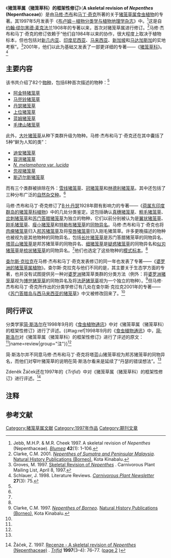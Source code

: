 {{noteTA
|G1=Carnivorous Plant
}}
{{Infobox Book
| name          = 《猪笼草属（猪笼草科）的框架性修订》
| title_orig    = 
| translator    = 
| image         = [[File:A_Skeletal_Revision_of_Nepenthes_Nepenthaceae.jpg|250px]]
| image_caption = [[马修·杰布|马修·杰布]]和[[马丁·奇克|马丁·奇克]]专著所在的期刊封面
| author        = [[马修·杰布|马修·杰布]]、[[马丁·奇克|马丁·奇克]]
| illustrator   = 
| cover_artist  = 
| country       = 
| language      = [[英文|英文]]
| series        = 
| subject       = 
| genre         = 
| publisher     = [[荷兰国家植物标本馆|荷兰国家植物标本馆]]
| pub_date      = 1997年5月
| english_pub_date = 
| media_type    =
| pages         =
| isbn          =
| oclc          = 
| preceded_by   = 
| followed_by   = 
}}

《'''猪笼草属（猪笼草科）的框架性修订'''》（'''A skeletal revision of ''Nepenthes'' (Nepenthaceae)'''）是由[[马修·杰布|马修·杰布]]和[[马丁·奇克|马丁·奇克]]所著的关于[[猪笼草属|猪笼草属]][[食虫植物|食虫植物]]的专著。其1997年5月发表于《[[布卢姆－植物分类学与植物地理学杂志|布卢姆－植物分类学与植物地理学杂志]]》中。<ref name=J&C>Jebb, M.H.P. & M.R. Cheek 1997. A skeletal revision of ''Nepenthes'' (Nepenthaceae). ''[[布卢姆－植物分类学与植物地理学杂志|Blumea]]'' '''42'''(1): 1–106.</ref>这是自[[约翰·缪尔黑德·麦克法兰|约翰·缪尔黑德·麦克法兰]]1908年的专著以来，首次对猪笼草属进行修订。<ref name=Clarke>Clarke, C.M. 2001. ''[[苏门答腊岛与西马来西亚的猪笼草|Nepenthes of Sumatra and Peninsular Malaysia]]''. [[自然历史出版社_(婆罗洲)|Natural History Publications (Borneo)]], Kota Kinabalu.</ref>马修·杰布和马丁·奇克的修订依赖于“他们自1984年以来的协作，很大程度上取决于植物标本，但也包括对[[新几内亚|新几内亚]]、[[印度尼西亚|印度尼西亚]]、[[马来西亚|马来西亚]]、[[新加坡|新加坡]]和[[马达加斯加|马达加斯加]]的实地考察”。<ref>Groves, M. 1997. [http://www.omnisterra.com/botany/cp/list/cp97all.d/1318.htm Skeletal Revision of ''Nepenthes''] {{Wayback|url=http://www.omnisterra.com/botany/cp/list/cp97all.d/1318.htm |date=20210123231928 }}. Carnivorous Plant Mailing List, April 8, 1997.</ref>2001年，他们以此为基础又发表了一部更详细的专著——《[[猪笼草科_(2001年专著)|猪笼草科]]》。<ref name=review>Schlauer, J. 1998. Literature Reviews. ''[[食虫植物通讯|Carnivorous Plant Newsletter]]'' '''27'''(3): 75.</ref>

== 主要内容 ==
该书共介绍了82个[[物种|物种]]，包括6种首次描述的物种：<ref name=J&C />
*[[阿金特猪笼草|阿金特猪笼草]]{{small|（''N. argentii''）}}
*[[马兜铃猪笼草|马兜铃猪笼草]]{{small|（''N. aristolochioides''）}}
*[[丹瑟猪笼草|丹瑟猪笼草]]{{small|（''N. danseri''）}}
*[[上位猪笼草|上位猪笼草]]{{small|（''N. diatas''）}}
*[[蓝姆猪笼草|蓝姆猪笼草]]{{small|（''N. lamii''）}}
*[[毛律山猪笼草|毛律山猪笼草]]{{small|（''N. murudensis''）}}
此外，[[大叶猪笼草|大叶猪笼草]]{{small|（''N. macrophylla''）}}从种下类群升级为物种。马修·杰布和马丁·奇克还在其中囊括了5种“鲜为人知的类”：
*[[迪安猪笼草|迪安猪笼草]]{{small|（''N. deaniana''）}}
*[[容洪猪笼草|容洪猪笼草]]{{small|（''N. junghuhnii''）}}
*[[裸瓶猪笼草|''N. melamphora'' var. ''lucida'']]
*[[忽视猪笼草|忽视猪笼草]]{{small|（''N. neglecta''）}}
*[[斯迈尔斯猪笼草|斯迈尔斯猪笼草]]{{small|（''N. smilesii''）}}
而有三个类群被排除在外：[[雪线猪笼草|雪线猪笼草]]{{small|（''N. cincta''）}}、[[冠猪笼草|冠猪笼草]]{{small|（''N. cristata''）}}和[[林德利猪笼草|林德利猪笼草]]{{small|（''N. lindleyana''）}}。其中还包括了三种分布广泛的[[自然杂交种|自然杂交种]]。<ref name=J&C />

马修·杰布和马丁·奇克修订了[[B·H·丹瑟|B·H·丹瑟]]1928年颇有影响力的专著——《[[荷属东印度群岛的猪笼草科植物|荷属东印度群岛的猪笼草科植物]]》中的几处分类鉴定。这包括确认[[真穗猪笼草|真穗猪笼草]]{{small|（''N. eustachya''）}}、[[粗毛猪笼草|粗毛猪笼草]]{{small|（''N. hispida''）}}、[[岔刺猪笼草|岔刺猪笼草]]{{small|（''N. ramispina''）}}和[[苏门答腊猪笼草|苏门答腊猪笼草]]{{small|（''N. sumatrana''）}}为独立的物种，它们以前分别被认为是[[翼状猪笼草|翼状猪笼草]]{{small|（''N. alata''）}}、[[刚毛猪笼草|刚毛猪笼草]]{{small|（''N. hirsuta''）}}、[[瘦小猪笼草|瘦小猪笼草]]{{small|（''N. gracillima''）}}和[[特勒布猪笼草|特勒布猪笼草]]{{small|（''N. treubiana''）}}的[[同物异名|同物异名]]。马修·杰布和马丁·奇克也将[[肉瘤猪笼草|肉瘤猪笼草]]{{small|（''N. carunculata''）}}归入[[邦苏猪笼草|邦苏猪笼草]]{{small|（''N. bongso''）}}及将[[窄唇猪笼草|窄唇猪笼草]]{{small|（''N. leptochila''）}}归入刚毛猪笼草。许多更晚描述的物种也被视为是其他物种的同物异名，包括[[长叶猪笼草|长叶猪笼草]]{{small|（''N. longifolia''）}}是苏门答腊猪笼草的同物异名、[[塔蓝山猪笼草|塔蓝山猪笼草]]{{small|（''N. talangensis''）}}是邦苏猪笼草的同物异名、[[细猪笼草|细猪笼草]]{{small|（''N. tenuis''）}}是[[疑惑猪笼草|疑惑猪笼草]]{{small|（''N. dubia''）}}的同物异名和[[似刃猪笼草|似刃猪笼草]]{{small|（''N. xiphioides''）}}是[[梳状猪笼草|梳状猪笼草]]{{small|（''N. pectinata''）}}的同物异名。<ref name=J&C />他们也选定了这些物种的[[模式标本|模式标本]]。<ref name=J&C />

[[查尔斯·克拉克_(植物学家)|查尔斯·克拉克]]在马修·杰布和马丁·奇克发表修订的同一年也发表了专著——《[[婆罗洲的猪笼草属植物|婆罗洲的猪笼草属植物]]》。查尔斯·克拉克与他们不同的是，其主要关于生态学方面的专著，也并没有试图提供另一种对[[婆罗洲|婆罗洲]]猪笼草类群的分类方法（例外：将[[婆罗洲猪笼草|婆罗洲猪笼草]]{{small|（''N. borneensis''）}}视为[[博世猪笼草|博世猪笼草]]{{small|（''N. boschiana''）}}的同物异名及将[[法萨猪笼草|法萨猪笼草]]{{small|（''N. faizaliana''）}}视为一个独立的物种）。<ref>Clarke, C.M. 1997. ''[[婆罗洲的猪笼草属植物|Nepenthes of Borneo]]''. [[自然历史出版社_(婆罗洲)|Natural History Publications (Borneo)]], Kota Kinabalu.</ref>但马修·杰布和马丁·奇克所作出的分类学修订有几处在查尔斯·克拉克2001年的专著——《[[苏门答腊岛与西马来西亚的猪笼草|苏门答腊岛与西马来西亚的猪笼草]]》中又被修改回来了。<ref name=Clarke />

== 同行评议 ==
分类学家[[简·斯洛尔|简·斯洛尔]]{{small|（Jan Schlauer）}}在1998年9月的《[[食虫植物通讯|食虫植物通讯]]》中对《猪笼草属（猪笼草科）的框架性修订》进行了评述。{{#tag:ref|1998年9月的《[[食虫植物通讯|食虫植物通讯]]》中，[[简·斯洛尔|简·斯洛尔]]对《猪笼草属（猪笼草科）的框架性修订》进行了评述的原文：<ref name=review />{{Cquote|The paper is a must for all interested seriously in the taxonomy of Nepenthes<!--(sic)-->, and it is another important step towards an improvement of Danser's classical treatment. However, several debatable points have to be clarified previous to the completion of the Flora Malesiana account.}}|name=review|group="注"}}<ref name=review />

{{Cquote|这篇专著对于所有对猪笼草属分类有兴趣的人来说都是必不可少的，这是对丹瑟的经典分类法的一步重要的改进。但是在马来西亚植物区系报告完成前一些有争议的问题必须澄清。
}}

简·斯洛尔并不同意马修·杰布和马丁·奇克将塔蓝山猪笼草视为邦苏猪笼草的同物异名，而他们对窄叶猪笼草的说明在简·斯洛尔看来是延续了“丹瑟的错误想法”。<ref name=review />

Zdeněk Žáček还在1997年的《''Trifid''》中对《猪笼草属（猪笼草科）的框架性修订》进行评述。<ref>{{cs icon}} Žáček, Z. 1997. [http://www.darwiniana.cz/sklad/sklad/Trifid/skeny/600DPI/T1997_3_4/76.png Recenze - A skeletal revision of ''Nepenthes'' (Nepenthaceae)] {{Wayback|url=http://www.darwiniana.cz/sklad/sklad/Trifid/skeny/600DPI/T1997_3_4/76.png |date=20210423071154 }}. ''[[三裂|Trifid]]'' '''1997'''(3–4): 76–77. ([http://www.darwiniana.cz/sklad/sklad/Trifid/skeny/600DPI/T1997_3_4/77.png page 2] {{Wayback|url=http://www.darwiniana.cz/sklad/sklad/Trifid/skeny/600DPI/T1997_3_4/77.png |date=20210423070320 }})</ref>

== 注释 ==
{{reflist|group="注"}}

== 参考文献 ==
{{reflist|2}}

{{猪笼草属专著}}

[[Category:猪笼草属文献|Category:猪笼草属文献]]
[[Category:1997年作品|Category:1997年作品]]
[[Category:期刊文章|Category:期刊文章]]